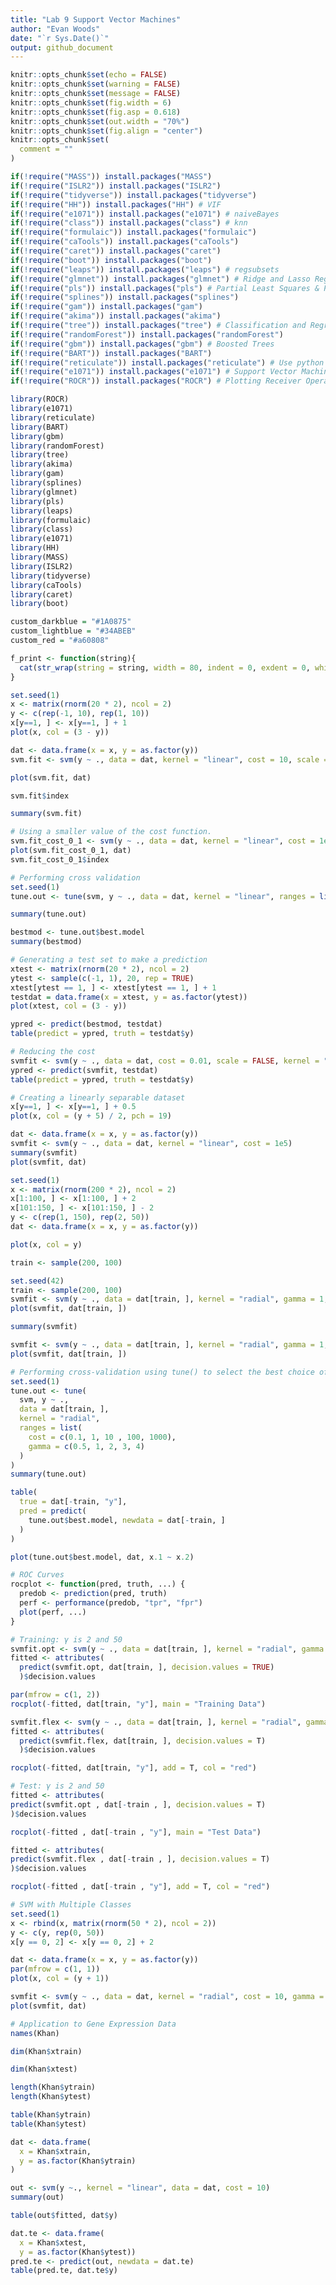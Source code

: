 ```yaml
---
title: "Lab 9 Support Vector Machines"
author: "Evan Woods"
date: "`r Sys.Date()`"
output: github_document
---
```


```r
knitr::opts_chunk$set(echo = FALSE)
knitr::opts_chunk$set(warning = FALSE)
knitr::opts_chunk$set(message = FALSE)
knitr::opts_chunk$set(fig.width = 6)
knitr::opts_chunk$set(fig.asp = 0.618)
knitr::opts_chunk$set(out.width = "70%")
knitr::opts_chunk$set(fig.align = "center")
knitr::opts_chunk$set(
  comment = ""
)
```

```r
if(!require("MASS")) install.packages("MASS")
if(!require("ISLR2")) install.packages("ISLR2")
if(!require("tidyverse")) install.packages("tidyverse")
if(!require("HH")) install.packages("HH") # VIF
if(!require("e1071")) install.packages("e1071") # naiveBayes
if(!require("class")) install.packages("class") # knn
if(!require("formulaic")) install.packages("formulaic")
if(!require("caTools")) install.packages("caTools")
if(!require("caret")) install.packages("caret")
if(!require("boot")) install.packages("boot")
if(!require("leaps")) install.packages("leaps") # regsubsets
if(!require("glmnet")) install.packages("glmnet") # Ridge and Lasso Regression
if(!require("pls")) install.packages("pls") # Partial Least Squares & Principal Component Regression
if(!require("splines")) install.packages("splines")
if(!require("gam")) install.packages("gam")
if(!require("akima")) install.packages("akima")
if(!require("tree")) install.packages("tree") # Classification and Regression Trees
if(!require("randomForest")) install.packages("randomForest")
if(!require("gbm")) install.packages("gbm") # Boosted Trees
if(!require("BART")) install.packages("BART")
if(!require("reticulate")) install.packages("reticulate") # Use python objects in R
if(!require("e1071")) install.packages("e1071") # Support Vector Machines
if(!require("ROCR")) install.packages("ROCR") # Plotting Receiver Operating Characteristic Curves

library(ROCR)
library(e1071)
library(reticulate)
library(BART)
library(gbm)
library(randomForest)
library(tree)
library(akima)
library(gam)
library(splines)
library(glmnet)
library(pls)
library(leaps)
library(formulaic)
library(class)
library(e1071)
library(HH)
library(MASS)
library(ISLR2)
library(tidyverse)
library(caTools)
library(caret)
library(boot)
```

```r
custom_darkblue = "#1A0875"
custom_lightblue = "#34ABEB"
custom_red = "#a60808"
```

```r
f_print <- function(string){
  cat(str_wrap(string = string, width = 80, indent = 0, exdent = 0, whitespace_only = TRUE))
}
```

```r
set.seed(1)
x <- matrix(rnorm(20 * 2), ncol = 2)
y <- c(rep(-1, 10), rep(1, 10))
x[y==1, ] <- x[y==1, ] + 1
plot(x, col = (3 - y))
```

```r
dat <- data.frame(x = x, y = as.factor(y))
svm.fit <- svm(y ~ ., data = dat, kernel = "linear", cost = 10, scale = FALSE)
```

```r
plot(svm.fit, dat)
```

```r
svm.fit$index
```

```r
summary(svm.fit)
```

```r
# Using a smaller value of the cost function.
svm.fit_cost_0_1 <- svm(y ~ ., data = dat, kernel = "linear", cost = 1e5, scale = FALSE)
plot(svm.fit_cost_0_1, dat)
svm.fit_cost_0_1$index
```

```r
# Performing cross validation
set.seed(1)
tune.out <- tune(svm, y ~ ., data = dat, kernel = "linear", ranges = list(cost = c(0.001, 0.01, 0.1, 1, 5, 10, 100)))
```

```r
summary(tune.out)
```

```r
bestmod <- tune.out$best.model
summary(bestmod)
```

```r
# Generating a test set to make a prediction
xtest <- matrix(rnorm(20 * 2), ncol = 2)
ytest <- sample(c(-1, 1), 20, rep = TRUE)
xtest[ytest == 1, ] <- xtest[ytest == 1, ] + 1
testdat = data.frame(x = xtest, y = as.factor(ytest))
plot(xtest, col = (3 - y))
```

```r
ypred <- predict(bestmod, testdat)
table(predict = ypred, truth = testdat$y)
```
```r
# Reducing the cost 
svmfit <- svm(y ~ ., data = dat, cost = 0.01, scale = FALSE, kernel = "linear")
ypred <- predict(svmfit, testdat)
table(predict = ypred, truth = testdat$y)
```

```r
# Creating a linearly separable dataset
x[y==1, ] <- x[y==1, ] + 0.5
plot(x, col = (y + 5) / 2, pch = 19)
```

```r
dat <- data.frame(x = x, y = as.factor(y))
svmfit <- svm(y ~ ., data = dat, kernel = "linear", cost = 1e5)
summary(svmfit)
plot(svmfit, dat)
```

```r
set.seed(1)
x <- matrix(rnorm(200 * 2), ncol = 2)
x[1:100, ] <- x[1:100, ] + 2
x[101:150, ] <- x[101:150, ] - 2
y <- c(rep(1, 150), rep(2, 50))
dat <- data.frame(x = x, y = as.factor(y))
```

```r
plot(x, col = y)
```

```r
train <- sample(200, 100)
```


```r
set.seed(42)
train <- sample(200, 100)
svmfit <- svm(y ~ ., data = dat[train, ], kernel = "radial", gamma = 1, cost = 1)
plot(svmfit, dat[train, ])
```

```r
summary(svmfit)
```

```r
svmfit <- svm(y ~ ., data = dat[train, ], kernel = "radial", gamma = 1, cost = 1e5)
plot(svmfit, dat[train, ])
```

```r
# Performing cross-validation using tune() to select the best choice of γ and cost for an SVM with a radial kernel
set.seed(1)
tune.out <- tune(
  svm, y ~ ., 
  data = dat[train, ], 
  kernel = "radial", 
  ranges = list(
    cost = c(0.1, 1, 10 , 100, 1000),
    gamma = c(0.5, 1, 2, 3, 4)
  )
)
summary(tune.out)
```

```r
table(
  true = dat[-train, "y"],
  pred = predict(
    tune.out$best.model, newdata = dat[-train, ]
  )
)
```

```r
plot(tune.out$best.model, dat, x.1 ~ x.2)
```


```r
# ROC Curves
rocplot <- function(pred, truth, ...) {
  predob <- prediction(pred, truth)
  perf <- performance(predob, "tpr", "fpr")
  plot(perf, ...)
}
```

```r
# Training: γ is 2 and 50
svmfit.opt <- svm(y ~ ., data = dat[train, ], kernel = "radial", gamma = 2, cost = 1, decision.values = T)
fitted <- attributes(
  predict(svmfit.opt, dat[train, ], decision.values = TRUE)
  )$decision.values

par(mfrow = c(1, 2))
rocplot(-fitted, dat[train, "y"], main = "Training Data")

svmfit.flex <- svm(y ~ ., data = dat[train, ], kernel = "radial", gamma = 50, cost = 1, decision.values = T)
fitted <- attributes(
  predict(svmfit.flex, dat[train, ], decision.values = T)
  )$decision.values

rocplot(-fitted, dat[train, "y"], add = T, col = "red")

# Test: γ is 2 and 50
fitted <- attributes(
predict(svmfit.opt , dat[-train , ], decision.values = T)
)$decision.values

rocplot(-fitted , dat[-train , "y"], main = "Test Data")

fitted <- attributes(
predict(svmfit.flex , dat[-train , ], decision.values = T)
)$decision.values

rocplot(-fitted , dat[-train , "y"], add = T, col = "red")
```

```r
# SVM with Multiple Classes
set.seed(1)
x <- rbind(x, matrix(rnorm(50 * 2), ncol = 2))
y <- c(y, rep(0, 50))
x[y == 0, 2] <- x[y == 0, 2] + 2

dat <- data.frame(x = x, y = as.factor(y))
par(mfrow = c(1, 1))
plot(x, col = (y + 1))

svmfit <- svm(y ~ ., data = dat, kernel = "radial", cost = 10, gamma = 1)
plot(svmfit, dat)
```
```r
# Application to Gene Expression Data
names(Khan)
```

```r
dim(Khan$xtrain)
```

```r
dim(Khan$xtest)
```

```r
length(Khan$ytrain)
length(Khan$ytest)
```

```r
table(Khan$ytrain)
table(Khan$ytest)
```



```r
dat <- data.frame(
  x = Khan$xtrain, 
  y = as.factor(Khan$ytrain)
)

out <- svm(y ~., kernel = "linear", data = dat, cost = 10)
summary(out)
```

```r
table(out$fitted, dat$y)
```

```r
dat.te <- data.frame(
  x = Khan$xtest, 
  y = as.factor(Khan$ytest))
pred.te <- predict(out, newdata = dat.te)
table(pred.te, dat.te$y)
```


